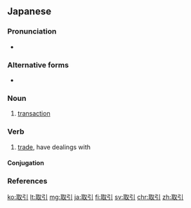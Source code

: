 ==Japanese==
{{ja-kanjitab|と|ひ|o1=り|o2=き|sort=とりひき|yomi=k}}

===Pronunciation===
* {{ja-pron|とりひき|y=k|acc=2|dev=3|acc_ref=NHK}}

===Alternative forms===
* {{l/ja|取り引き}}

===Noun===
{{ja-noun|とりひき}}

# [[transaction]]

===Verb===
{{ja-verb-suru|とりひき}}

# [[trade]], have dealings with

====Conjugation====
{{ja-suru|とりひき}}

===References===
<references/>

[[ko:取引]]
[[lt:取引]]
[[mg:取引]]
[[ja:取引]]
[[fi:取引]]
[[sv:取引]]
[[chr:取引]]
[[zh:取引]]